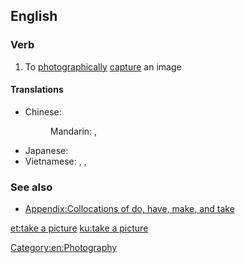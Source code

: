 ==English==

===Verb===
{{en-verb|head=[[take]] a [[picture]]|takes a picture|taking a picture|took a picture|taken a picture}}

# {{label|en|idiomatic}} To [[photographically]] [[capture]] an image

====Translations====
{{trans-top|to photographically capture an image}}
* Chinese:
*: Mandarin: {{t+|cmn|照相|tr=zhàoxiàng|sc=Hani}}, {{t+|cmn|拍照|tr=pāizhào|sc=Hani}}
* Japanese: {{t+|ja|撮る|tr=とる, toru}}
* Vietnamese: {{t|vi|chụp hình}}, {{t+|vi|chụp ảnh}}, {{t+|vi|chụp}}
{{trans-bottom}}

===See also===
* [[Appendix:Collocations of do, have, make, and take]]

[[Category:en:Photography]]

[[et:take a picture]]
[[ku:take a picture]]